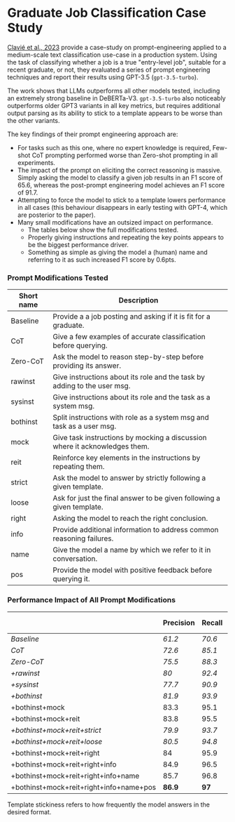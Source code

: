 # Graduate Job Classification Case Study

[Clavié et al., 2023](https://arxiv.org/abs/2303.07142) provide a case-study on prompt-engineering applied to a medium-scale text classification use-case in a production system. Using the task of classifying whether a job is a true "entry-level job", suitable for a recent graduate, or not, they evaluated a series of prompt engineering techniques and report their results using GPT-3.5 (`gpt-3.5-turbo`).

The work shows that LLMs outperforms all other models tested, including an extremely strong baseline in DeBERTa-V3. `gpt-3.5-turbo` also noticeably outperforms older GPT3 variants in all key metrics, but requires additional output parsing as its ability to stick to a template appears to be worse than the other variants.

The key findings of their prompt engineering approach are:

- For tasks such as this one, where no expert knowledge is required, Few-shot CoT prompting performed worse than Zero-shot prompting in all experiments.
- The impact of the prompt on eliciting the correct reasoning is massive. Simply asking the model to classify a given job results in an F1 score of 65.6, whereas the post-prompt engineering model achieves an F1 score of 91.7.
- Attempting to force the model to stick to a template lowers performance in all cases (this behaviour disappears in early testing with GPT-4, which are posterior to the paper).
- Many small modifications have an outsized impact on performance.
  - The tables below show the full modifications tested.
  - Properly giving instructions and repeating the key points appears to be the biggest performance driver.
  - Something as simple as giving the model a (human) name and referring to it as such increased F1 score by 0.6pts.

### Prompt Modifications Tested

| Short name | Description                                                                |
|------------|----------------------------------------------------------------------------|
| Baseline   | Provide a a job posting and asking if it is fit for a graduate.            |
| CoT        | Give a few examples of accurate classification before querying.            |
| Zero-CoT   | Ask the model to reason step-by-step before providing its answer.          |
| rawinst    | Give instructions about its role and the task by adding to the user msg.   |
| sysinst    | Give instructions about its role and the task as a system msg.             |
| bothinst   | Split instructions with role as a system msg and task as a user msg.       |
| mock       | Give task instructions by mocking a discussion where it acknowledges them. |
| reit       | Reinforce key elements in the instructions by repeating them.              |
| strict     | Ask the model to answer by strictly following a given template.            |
| loose      | Ask for just the final answer to be given following a given template.      |
| right      | Asking the model to reach the right conclusion.                            |
| info       | Provide additional information to address common reasoning failures.       |
| name       | Give the model a name by which we refer to it in conversation.             |
| pos        | Provide the model with positive feedback before querying it.               |


### Performance Impact of All Prompt Modifications

|                                        | Precision     | Recall        | F1            | Template Stickiness    |
|----------------------------------------|---------------|---------------|---------------|------------------------|
| _Baseline_                             | _61.2_        | _70.6_        | _65.6_        | _79%_                  |
| _CoT_                                  | _72.6_        | _85.1_        | _78.4_        | _87%_                  |
| _Zero-CoT_                             | _75.5_        | _88.3_        | _81.4_        | _65%_                  |
| _+rawinst_                             | _80_          | _92.4_        | _85.8_        | _68%_                  |
| _+sysinst_                             | _77.7_        | _90.9_        | _83.8_        | _69%_                  |
| _+bothinst_                            | _81.9_        | _93.9_        | _87.5_        | _71%_                  |
| +bothinst+mock                         | 83.3          | 95.1          | 88.8          | 74%                    |
| +bothinst+mock+reit                    | 83.8          | 95.5          | 89.3          | 75%                    |
| _+bothinst+mock+reit+strict_           | _79.9_        | _93.7_        | _86.3_        | _**98%**_              |
| _+bothinst+mock+reit+loose_            | _80.5_        | _94.8_        | _87.1_        | _95%_                  |
| +bothinst+mock+reit+right              | 84            | 95.9          | 89.6          | 77%                    |
| +bothinst+mock+reit+right+info         | 84.9          | 96.5          | 90.3          | 77%                    |
| +bothinst+mock+reit+right+info+name    | 85.7          | 96.8          | 90.9          | 79%                    |
| +bothinst+mock+reit+right+info+name+pos| **86.9**      | **97**        | **91.7**      | 81%                    |

Template stickiness refers to how frequently the model answers in the desired format. 
